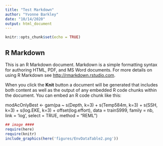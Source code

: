 ```yaml
---
title: "Test Markdown"
author: "Yvonne Barkley"
date: "10/14/2020"
output: html_document
---
```


```r
knitr::opts_chunk$set(echo = TRUE)
```

## R Markdown

This is an R Markdown document. Markdown is a simple formatting syntax for authoring HTML, PDF, and MS Word documents. For more details on using R Markdown see <http://rmarkdown.rstudio.com>.

When you click the **Knit** button a document will be generated that includes both content as well as the output of any embedded R code chunks within the document. You can embed an R code chunk like this:

modAcOnlyBest <- gam(pa ~ s(Depth, k=3) + s(Temp584m, k=3) + s(SSH, k=3) + s(log.EKE, k=3) + offset(log.effort), data = trainS999, family = nb, link = 'log', select = TRUE, method = "REML")

```r
## image ####
require(here)
require(knitr)
include_graphics(here('figures/EnvDataTable2.png'))
```

